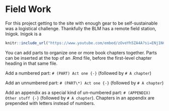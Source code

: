 # Field Work 

For this project getting to the site with enough gear to be self-sustainable was a logistical challenge. Thankfully the BLM has a remote field station, Inigok. Inigok is a 

```r
knitr::include_url("https://www.youtube.com/embed/zOveYh5ZA4A?si=ENj1NCSPHqpOIm5u")
```


You can add parts to organize one or more book chapters together. Parts can be inserted at the top of an .Rmd file, before the first-level chapter heading in that same file. 

Add a numbered part: `# (PART) Act one {-}` (followed by `# A chapter`)

Add an unnumbered part: `# (PART\*) Act one {-}` (followed by `# A chapter`)

Add an appendix as a special kind of un-numbered part: `# (APPENDIX) Other stuff {-}` (followed by `# A chapter`). Chapters in an appendix are prepended with letters instead of numbers.



